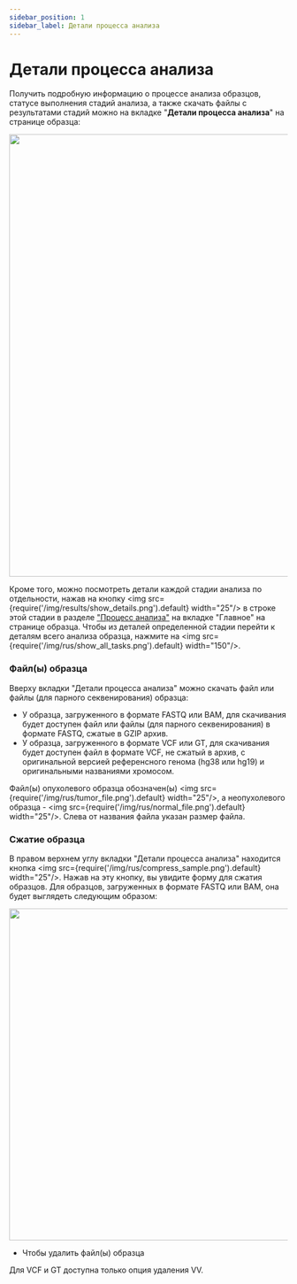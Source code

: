 ```yaml
---
sidebar_position: 1
sidebar_label: Детали процесса анализа
---
```


# Детали процесса анализа

Получить подробную информацию о процессе анализа образцов, статусе выполнения стадий анализа, а также
скачать файлы с результатами стадий можно на вкладке "**Детали процесса анализа**" на странице образца:

<p align="center">
<img src={require('/img/rus/18-workflow-details.png').default} width="800"/>
</p>

Кроме того, можно посмотреть детали каждой стадии анализа по отдельности, нажав
на кнопку <img src={require('/img/results/show_details.png').default} width="25"/> в строке этой стадии
в разделе ["Процесс анализа"](/results/main/main#workflow) на вкладке "Главное" на странице образца.
Чтобы из деталей определенной стадии перейти к деталям всего анализа образца,
нажмите на <img src={require('/img/rus/show_all_tasks.png').default} width="150"/>.

### Файл(ы) образца

Вверху вкладки "Детали процесса анализа" можно скачать файл или файлы (для парного секвенирования) образца:
- У образца, загруженного в формате FASTQ или BAM, для скачивания будет доступен файл или файлы (для парного
секвенирования) в формате FASTQ, сжатые в GZIP архив.
- У образца, загруженного в формате VCF или GT, для скачивания будет доступен файл в формате VCF, не сжатый
в архив, с оригинальной версией референсного генома (hg38 или hg19) и оригинальными названиями хромосом.

Файл(ы) опухолевого образца обозначен(ы) <img src={require('/img/rus/tumor_file.png').default} width="25"/>,
а неопухолевого образца - <img src={require('/img/rus/normal_file.png').default} width="25"/>. Слева от
названия файла указан размер файла.

### Сжатие образца

В правом верхнем углу вкладки "Детали процесса анализа" находится
кнопка <img src={require('/img/rus/compress_sample.png').default} width="25"/>.
Нажав на эту кнопку, вы увидите форму для сжатия образцов. Для образцов, загруженных в формате
FASTQ или BAM, она будет выглядеть следующим образом:

<p align="center">
<img src={require('/img/rus/compress_form.png').default} width="600"/>
</p>



- Чтобы удалить файл(ы) образца


Для VCF и GT доступна только опция удаления VV.

